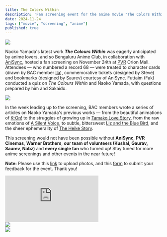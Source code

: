 ```yaml
---
title: The Colors Within
description: 'Fan screening event for the anime movie "The Colors Within" directed by Naoko Yamada'
date: 2024-11-24
tags: ["movie", "screening", "anime"]
published: true
---
```


<div style={{marginBottom: '-20px', marginTop: '-10px'}}>
  <img src="/images/archive/kimi-no-iro/1.webp" className="rounded-xl" />
</div>

Naoko Yamada's latest work **_The Colours Within_** was eagerly anticipated by anime lovers, and so Bengaluru Anime Club, in collaboration with [AniSync](https://store.anisync.com/), hosted a fan screening on November 24th at [PVR](https://www.pvrcinemas.com/) Orion Mall. Attendees — who numbered a record 68 — were treated to character cards (drawn by BAC member <a href="https://linktr.ee/ilafeline98" target="_blank" rel="noopener noreferrer">Ila</a>), commemorative tickets (designed by Steve) and bookmarks (designed by Saurev) courtesy of AniSync. Futtaim (Fak) conducted a quiz on *The Colours Within* and Naoko Yamada, with questions prepared by him and Sakaido.

<div style={{marginBottom: '-15px', marginTop: '-15px'}}>
  <img src="/images/archive/kimi-no-iro/2.webp" className="rounded-xl"/>
</div>

In the week leading up to the screening, BAC members wrote a series of articles on Naoko Yamada's previous works — from the beautiful animations of [K-On!](/blog/naoko-yamada-k-on) to the struggles of growing up in [Tamako Love Story](/blog/tamako_love_story), from the raw emotions of [A Silent Voice](/blog/silent_voice), to subtle, bittersweet [Liz and the Blue Bird](/blog/liz_and_blue_bird), and the sheer ephemerality of [The Heike Story](/blog/heike_story).

This screening would not have been possible without **AniSync**, **PVR Cinemas**, **Warner Brothers**, **our team of volunteers (Kushal, Gaurav, Saurev, Nabz)** and **every single fan** who turned up! Stay tuned for more anime screenings and other events in the near future!

**Note:** Please use this <a href="https://drive.google.com/drive/folders/1jj5QW3ydrTz4Ep2UBtmx8fqi4XrsL1tb?usp=drive_link" target="_blank" rel="noopener noreferrer">link</a> to upload photos, and this <a href="https://forms.gle/6y1SYzcwTUb7Tp7S6" target="_blank" rel="noopener noreferrer">form</a> to submit your feedback for the event. Thank you!

<iframe style={{'width': '100%', 'aspect-ratio': '16/9'}} src="https://www.youtube.com/embed/GWTK6k3-5t8" frameborder="0" allow="fullscreen; accelerometer; clipboard-write; encrypted-media; gyroscope; picture-in-picture"></iframe>

<div style={{marginBottom: '-15px', marginTop: '-10px'}}>
  <img src="/images/archive/kimi-no-iro/3.webp" className="rounded-xl"/>
</div>

<div style={{marginBottom: '-15px', marginTop: '-15px'}}>
  <img src="/images/archive/kimi-no-iro/4.webp" className="rounded-xl"/>
</div>
